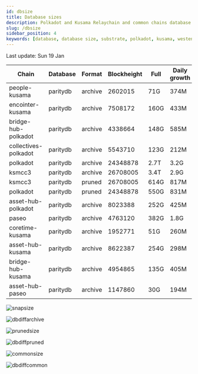 ```yaml
---
id: dbsize
title: Database sizes
description: Polkadot and Kusama Relaychain and common chains database sizes
slug: /dbsize
sidebar_position: 4
keywords: [database, database size, substrate, polkadot, kusama, westend]
---
```



Last update: Sun 19 Jan

| Chain    | Database   | Format | Blockheight | Full         | Daily growth |
| ------------------------| ----------- | -------- | ------- | ---------- | ----- | 
| people-kusama | paritydb | archive | 2602015 | 71G | 374M |
| encointer-kusama | paritydb | archive | 7508172 | 160G | 433M |
| bridge-hub-polkadot | paritydb | archive | 4338664 | 148G | 585M |
| collectives-polkadot | paritydb | archive | 5543710 | 123G | 212M |
| polkadot | paritydb | archive | 24348878 | 2.7T | 3.2G |
| ksmcc3 | paritydb | archive | 26708005 | 3.4T | 2.9G |
| ksmcc3 | paritydb | pruned | 26708005 | 614G | 817M |
| polkadot | paritydb | pruned | 24348878 | 550G | 831M |
| asset-hub-polkadot | paritydb | archive | 8023388 | 252G | 425M |
| paseo | paritydb | archive | 4763120 | 382G | 1.8G |
| coretime-kusama | paritydb | archive | 1952771 | 51G | 260M |
| asset-hub-kusama | paritydb | archive | 8622387 | 254G | 298M |
| bridge-hub-kusama | paritydb | archive | 4954865 | 135G | 405M |
| asset-hub-paseo | paritydb | archive | 1147860 | 30G | 194M |

![snapsize](/img/archivesize.png)

![dbdiffarchive](/img/dbdiffrelay.png)

![prunedsize](/img/prunedsize.png)

![dbdiffpruned](/img/dbdiffpruned.png)

![commonsize](/img/commonsize.png)

![dbdiffcommon](/img/dbdiffcommon.png)
